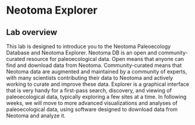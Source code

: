 # Neotoma Explorer 


## Lab overview

This lab is designed to introduce you to the Neotoma Paleoecology Database and Neotoma Explorer.  Neotoma DB is an open and community-curated resource for paleoecological data.  Open means that anyone can find and download data from Neotoma.  Community-curated means that Neotoma data are augmented and maintained by a community of experts, with many scientists contributing their data to Neotoma and actively working to curate and improve these data.  Explorer is a graphical interface that is very handy for a first-pass search, discovery, and viewing of paleoecological data, typically exploring a few sites at a time.  In following weeks, we will move to more advanced visualizations and analyses of paleoecological data, using software designed to download data from Neotoma and analyze it.